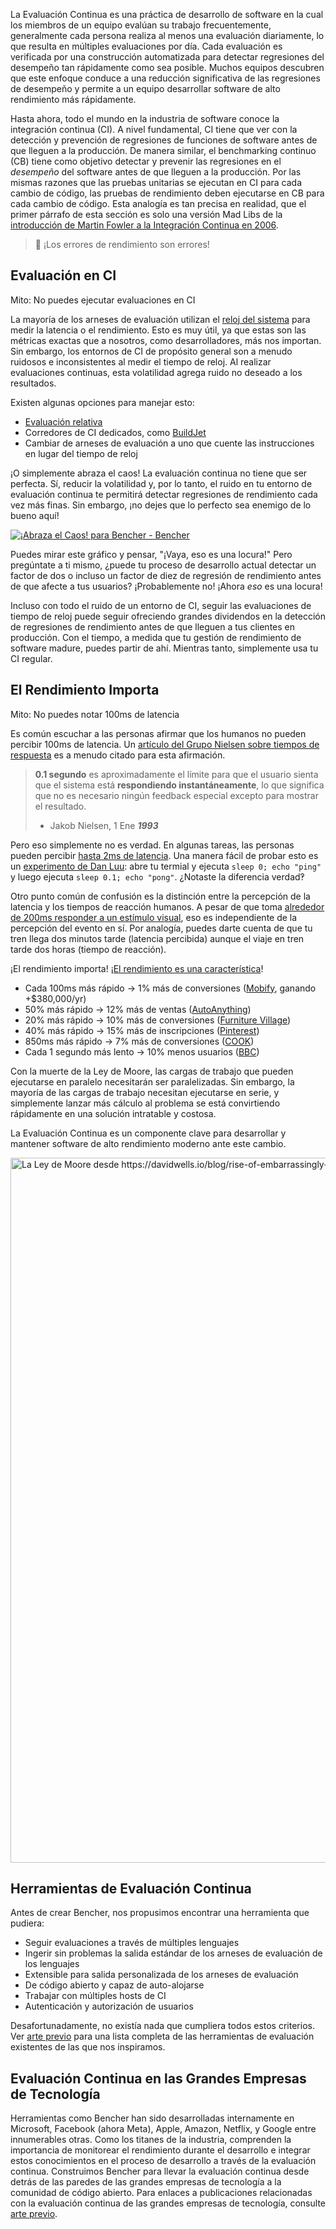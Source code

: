 La Evaluación Continua es una práctica de desarrollo de software en la cual los miembros de un equipo evalúan su trabajo frecuentemente,
generalmente cada persona realiza al menos una evaluación diariamente, lo que resulta en múltiples evaluaciones por día.
Cada evaluación es verificada por una construcción automatizada para detectar regresiones del desempeño tan rápidamente como sea posible.
Muchos equipos descubren que este enfoque conduce a una reducción significativa de las regresiones de desempeño
y permite a un equipo desarrollar software de alto rendimiento más rápidamente.

Hasta ahora, todo el mundo en la industria de software conoce la integración continua (CI).
A nivel fundamental, CI tiene que ver con la detección y prevención de regresiones de funciones de software antes de que lleguen a la producción.
De manera similar, el benchmarking continuo (CB) tiene como objetivo detectar y prevenir las regresiones en el _desempeño_ del software antes de que lleguen a la producción.
Por las mismas razones que las pruebas unitarias se ejecutan en CI para cada cambio de código,
las pruebas de rendimiento deben ejecutarse en CB para cada cambio de código.
Esta analogía es tan precisa en realidad, que el primer párrafo de esta sección es solo una versión Mad Libs de la [introducción de Martin Fowler a la Integración Continua en 2006](https://martinfowler.com/articles/continuousIntegration.html).

> 🐰 ¡Los errores de rendimiento son errores!

## Evaluación en CI

Mito: No puedes ejecutar evaluaciones en CI

La mayoría de los arneses de evaluación utilizan el [reloj del sistema](https://en.wikipedia.org/wiki/Elapsed_real_time) para medir la latencia o el rendimiento.
Esto es muy útil, ya que estas son las métricas exactas que a nosotros, como desarrolladores, más nos importan.
Sin embargo, los entornos de CI de propósito general son a menudo ruidosos e inconsistentes al medir el tiempo de reloj.
Al realizar evaluaciones continuas, esta volatilidad agrega ruido no deseado a los resultados.

Existen algunas opciones para manejar esto:
- [Evaluación relativa](/docs/es/how-to/track-benchmarks)
- Corredores de CI dedicados, como [BuildJet](https://buildjet.com)
- Cambiar de arneses de evaluación a uno que cuente las instrucciones en lugar del tiempo de reloj

¡O simplemente abraza el caos! La evaluación continua no tiene que ser perfecta.
Sí, reducir la volatilidad y, por lo tanto, el ruido en tu entorno de evaluación continua te permitirá detectar regresiones de rendimiento cada vez más finas.
Sin embargo, ¡no dejes que lo perfecto sea enemigo de lo bueno aquí!

<a href="https://bencher.dev/perf/bencher?key=true&metric_kinds=4358146b-b647-4869-9d24-bd22bb0c49b5&branches=619d15ed-0fbd-4ccb-86cb-fddf3124da29&tab=benchmarks&testbeds=0d991aac-b241-493a-8b0f-8d41419455d2&benchmarks=1db23e93-f909-40aa-bf42-838cc7ae05f5"><img src="https://api.bencher.dev/v0/projects/bencher/perf/img?branches=619d15ed-0fbd-4ccb-86cb-fddf3124da29&testbeds=0d991aac-b241-493a-8b0f-8d41419455d2&benchmarks=1db23e93-f909-40aa-bf42-838cc7ae05f5&metric_kinds=4358146b-b647-4869-9d24-bd22bb0c49b5&title=Embrace+the+Chaos%21" title="¡Abraza el Caos!" alt="¡Abraza el Caos! para Bencher - Bencher" /></a>

Puedes mirar este gráfico y pensar, "¡Vaya, eso es una locura!" Pero pregúntate a ti mismo, ¿puede tu proceso de desarrollo actual detectar un factor de dos o incluso un factor de diez de regresión de rendimiento antes de que afecte a tus usuarios? ¡Probablemente no! ¡Ahora _eso_ es una locura!

Incluso con todo el ruido de un entorno de CI, seguir las evaluaciones de tiempo de reloj puede seguir ofreciendo grandes dividendos en la detección de regresiones de rendimiento antes de que lleguen a tus clientes en producción.
Con el tiempo, a medida que tu gestión de rendimiento de software madure, puedes partir de ahí.
Mientras tanto, simplemente usa tu CI regular.

## El Rendimiento Importa

Mito: No puedes notar 100ms de latencia

Es común escuchar a las personas afirmar que los humanos no pueden percibir 100ms de latencia.
Un [artículo del Grupo Nielsen sobre tiempos de respuesta](https://www.nngroup.com/articles/response-times-3-important-limits/) es a menudo citado para esta afirmación.

> **0.1 segundo** es aproximadamente el límite para que el usuario sienta que el sistema está **respondiendo instantáneamente**, lo que significa que no es necesario ningún feedback especial excepto para mostrar el resultado.
>
> - Jakob Nielsen, 1 Ene __*1993*__

Pero eso simplemente no es verdad.
En algunas tareas, las personas pueden percibir [hasta 2ms de latencia](https://pdfs.semanticscholar.org/386a/15fd85c162b8e4ebb6023acdce9df2bd43ee.pdf).
Una manera fácil de probar esto es un [experimento de Dan Luu](https://danluu.com/input-lag/#appendix-why-measure-latency): abre tu termial y ejecuta `sleep 0; echo "ping"` y luego ejecuta `sleep 0.1; echo "pong"`. ¿Notaste la diferencia verdad‽

Otro punto común de confusión es la distinción entre la percepción de la latencia y los tiempos de reacción humanos. A pesar de que toma [alrededor de 200ms responder a un estímulo visual](https://humanbenchmark.com/tests/reactiontime), eso es independiente de la percepción del evento en sí. Por analogía, puedes darte cuenta de que tu tren llega dos minutos tarde (latencia percibida) aunque el viaje en tren tarde dos horas (tiempo de reacción).

¡El rendimiento importa! ¡[El rendimiento es una característica](https://blog.codinghorror.com/performance-is-a-feature/)!

- Cada 100ms más rápido → 1% más de conversiones ([Mobify](https://web.dev/why-speed-matters/), ganando +$380,000/yr)
- 50% más rápido → 12% más de ventas ([AutoAnything](https://www.digitalcommerce360.com/2010/08/19/web-accelerator-revs-conversion-and-sales-autoanything/))
- 20% más rápido → 10% más de conversiones ([Furniture Village](https://www.thinkwithgoogle.com/intl/en-gb/marketing-strategies/app-and-mobile/furniture-village-and-greenlight-slash-page-load-times-boosting-user-experience/))
- 40% más rápido → 15% más de inscripciones ([Pinterest](https://medium.com/pinterest-engineering/driving-user-growth-with-performance-improvements-cfc50dafadd7))
- 850ms más rápido → 7% más de conversiones ([COOK](https://web.dev/why-speed-matters/))
- Cada 1 segundo más lento → 10% menos usuarios ([BBC](https://www.creativebloq.com/features/how-the-bbc-builds-websites-that-scale))

Con la muerte de la Ley de Moore, las cargas de trabajo que pueden ejecutarse en paralelo necesitarán ser paralelizadas.
Sin embargo, la mayoría de las cargas de trabajo necesitan ejecutarse en serie,
y simplemente lanzar más cálculo al problema se está convirtiendo rápidamente en una solución intratable y costosa.

La Evaluación Continua es un componente clave para desarrollar y mantener
software de alto rendimiento moderno ante este cambio.

<div class="content has-text-centered">
<img
    src="https://s3.amazonaws.com/public.bencher.dev/moores_law.jpg"
    width="2124"
    height="1128"
    alt="La Ley de Moore desde https://davidwells.io/blog/rise-of-embarrassingly-parallel-serverless-compute"
/>
</div>

## Herramientas de Evaluación Continua

Antes de crear Bencher, nos propusimos encontrar una herramienta que pudiera:

- Seguir evaluaciones a través de múltiples lenguajes
- Ingerir sin problemas la salida estándar de los arneses de evaluación de los lenguajes
- Extensible para salida personalizada de los arneses de evaluación
- De código abierto y capaz de auto-alojarse
- Trabajar con múltiples hosts de CI
- Autenticación y autorización de usuarios

Desafortunadamente, no existía nada que cumpliera todos estos criterios.
Ver [arte previo](/docs/es/reference/prior-art) para una lista completa de las herramientas de evaluación existentes de las que nos inspiramos.

## Evaluación Continua en las Grandes Empresas de Tecnología

Herramientas como Bencher han sido desarrolladas internamente en
Microsoft, Facebook (ahora Meta), Apple, Amazon, Netflix, y Google entre innumerables otras.
Como los titanes de la industria, comprenden la importancia de monitorear el rendimiento durante el desarrollo
e integrar estos conocimientos en el proceso de desarrollo a través de la evaluación continua.
Construimos Bencher para llevar la evaluación continua desde detrás de las paredes de las grandes empresas de tecnología a la comunidad de código abierto.
Para enlaces a publicaciones relacionadas con la evaluación continua de las grandes empresas de tecnología, consulte [arte previo](/docs/es/reference/prior-art).
